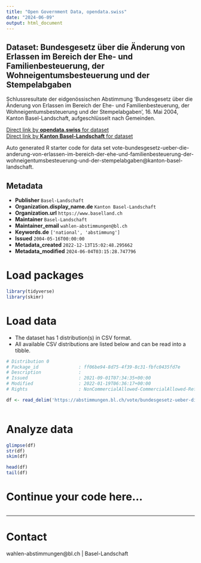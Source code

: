 ```yaml
---
title: "Open Government Data, opendata.swiss"
date: "2024-06-09"
output: html_document
---
```


## Dataset: Bundesgesetz über die Änderung von Erlassen im Bereich der Ehe- und Familienbesteuerung, der Wohneigentumsbesteuerung und der Stempelabgaben

Schlussresultate der eidgenössischen Abstimmung 'Bundesgesetz über die Änderung von Erlassen im Bereich der Ehe- und Familienbesteuerung, der Wohneigentumsbesteuerung und der Stempelabgaben', 16. Mai 2004, Kanton Basel-Landschaft, aufgeschlüsselt nach Gemeinden.

[Direct link by **opendata.swiss** for dataset](https://opendata.swiss/de/dataset/bundesgesetz-uber-die-anderung-von-erlassen-im-bereich-der-ehe-und-familienbesteuerung-der-wohn4)<br>
[Direct link by **Kanton Basel-Landschaft** for dataset](https://abstimmungen.bl.ch/vote/bundesgesetz-ueber-die-anderung-von-erlassen-im-bereich-der-ehe-und-familienbesteuerung-der-wohneigentumsbesteuerung-und-der-stempelabgaben/data)

Auto generated R starter code for data set vote-bundesgesetz-ueber-die-anderung-von-erlassen-im-bereich-der-ehe-und-familienbesteuerung-der-wohneigentumsbesteuerung-und-der-stempelabgaben@kanton-basel-landschaft.

## Metadata

- **Publisher** `Basel-Landschaft`
- **Organization.display_name.de** `Kanton Basel-Landschaft`
- **Organization.url** `https://www.baselland.ch`
- **Maintainer** `Basel-Landschaft`
- **Maintainer_email** `wahlen-abstimmungen@bl.ch`
- **Keywords.de** `['national', 'abstimmung']`
- **Issued** `2004-05-16T00:00:00`
- **Metadata_created** `2022-12-13T15:02:48.295662`
- **Metadata_modified** `2024-06-04T03:15:28.747796`


# Load packages

```r

library(tidyverse)
library(skimr)

```

# Load data

-   The dataset has 1 distribution(s) in CSV format.
-   All available CSV distributions are listed below and can be read into a tibble.

```r

# Distribution 0
# Package_id               : ff06be94-8d75-4f39-8c31-fbfc0435fd7e
# Description              : 
# Issued                   : 2021-09-01T07:34:35+00:00
# Modified                 : 2022-01-19T06:36:17+00:00
# Rights                   : NonCommercialAllowed-CommercialAllowed-ReferenceRequired

df <- read_delim('https://abstimmungen.bl.ch/vote/bundesgesetz-ueber-die-anderung-von-erlassen-im-bereich-der-ehe-und-familienbesteuerung-der-wohneigentumsbesteuerung-und-der-stempelabgaben/data-csv')



```

# Analyze data

```r

glimpse(df)
str(df)
skim(df)

head(df)
tail(df)

```

# Continue your code here...

```r

```

------------------------------------------------------------------------

# Contact

wahlen-abstimmungen@bl.ch | Basel-Landschaft
